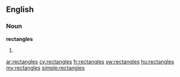 ==English==
===Noun===
'''rectangles'''
# {{plural of|[[rectangle]]}}

[[ar:rectangles]]
[[cy:rectangles]]
[[fr:rectangles]]
[[sw:rectangles]]
[[hu:rectangles]]
[[my:rectangles]]
[[simple:rectangles]]